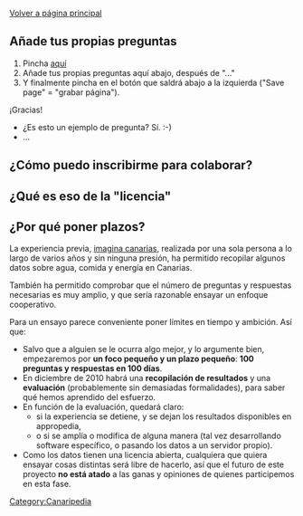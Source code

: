 [[Canaripedia|Volver a página principal]]

== Añade tus propias preguntas ==

# Pincha [http://www.appropedia.org/index.php?title=Canaripedia_preguntas_frecuentes&action=edit&section=1 aquí]
# Añade tus propias preguntas aquí abajo, después de "..."
# Y finalmente pincha en el botón que saldrá abajo a la izquierda ("Save page" = "grabar página").

¡Gracias!

* ¿Es esto un ejemplo de pregunta?  Sí. :-)
* ...

== ¿Cómo puedo inscribirme para colaborar? ==

== ¿Qué es eso de la "licencia" ==

== ¿Por qué poner plazos? ==

La experiencia previa, [http://imagina-canarias.blogspot.com imagina canarias], realizada por una sola persona a lo largo de varios años y sin ninguna presión, ha permitido recopilar algunos datos sobre agua, comida y energía en Canarias.

También ha permitido comprobar que el número de preguntas y respuestas necesarias es muy amplio, y que sería razonable ensayar un enfoque cooperativo.

Para un ensayo parece conveniente poner límites en tiempo y ambición.  Así que:
* Salvo que a alguien se le ocurra algo mejor, y lo argumente bien, empezaremos por '''un foco pequeño y un plazo pequeño''': '''100 preguntas y respuestas en 100 días'''.
* En diciembre de 2010 habrá una '''recopilación de resultados''' y una '''evaluación''' (probablemente sin demasiadas formalidades), para saber qué hemos aprendido del esfuerzo.
* En función de la evaluación, quedará claro:
** si la experiencia se detiene, y se dejan los resultados disponibles en appropedia,
** o si se amplía o modifica de alguna manera (tal vez desarrollando software específico, o pasando los datos a un servidor propio).
* Como los datos tienen una licencia abierta, cualquiera que quiera ensayar cosas distintas será libre de hacerlo, así que el futuro de este proyecto '''no está atado''' a las ganas y opiniones de quienes participemos en esta fase.

[[Category:Canaripedia]]